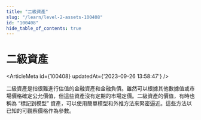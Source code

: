 ```yaml
---
title: "二級資產"
slug: "/learn/level-2-assets-100408"
id: "100408"
hide_table_of_contents: true
---
```



# 二級資產

<ArticleMeta id={100408} updatedAt={'2023-09-26 13:58:47'} />
<div className='border-solid border-b border-t-0 my-4 border-[var(--ifm-color-gray-300)]' />

二級資產是指很難進行估值的金融資產和金融負債。雖然可以根據其他數據值或市場價格確定公允價值，但這些資產沒有定期的市場定價。二級資產的價值，有時也稱為 “標記到模型” 資產，可以使用簡單模型和外推方法來緊密逼近。這些方法以已知的可觀察價格作為參數。

